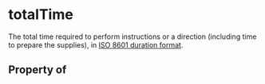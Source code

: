 # totalTime

The total time required to perform instructions or a direction (including time to prepare the supplies), in <a href="http://en.wikipedia.org/wiki/ISO_8601">ISO 8601 duration format</a>.

## Property of



